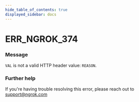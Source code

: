 ```yaml
---
hide_table_of_contents: true
displayed_sidebar: docs
---
```



# ERR_NGROK_374

### Message

`VAL` is not a valid HTTP header value: `REASON`.

<ErrorDetails error="err_ngrok_374" />

### Further help

If you're having trouble resolving this error, please reach out to [support@ngrok.com](mailto:support@ngrok.com?subject=Help%20with%20ERR_NGROK_374)
